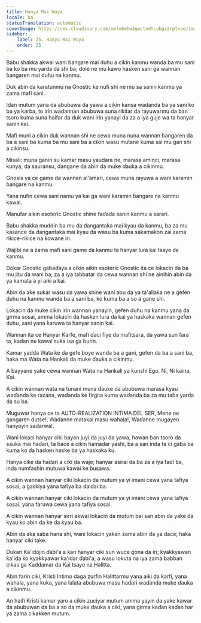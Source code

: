 ```yaml
---
title: Hanya Mai Wuya
locale: ha
statusTranslation: automatic
coverImage: https://res.cloudinary.com/xmfm6mhw3gwctndtcubgx2rptnae/image/upload/v1741354419/small_cover_la_gran_rebelion_28716e29d2.webp
sidebar:
    label: 25. Hanya Mai Wuya
    order: 25
---
```

Babu shakka akwai wani ɓangare mai duhu a cikin kanmu wanda ba mu sani ba ko ba mu yarda da shi ba; dole ne mu kawo hasken sani ga wannan ɓangaren mai duhu na kanmu.

Duk abin da karatunmu na Gnostic ke nufi shi ne mu sa sanin kanmu ya zama mafi sani.

Idan mutum yana da abubuwa da yawa a cikin kansa waɗanda ba ya sani ko ba ya karɓa, to irin waɗannan abubuwa suna rikitar da rayuwarmu da ban tsoro kuma suna haifar da duk wani irin yanayi da za a iya guje wa ta hanyar sanin kai.

Mafi muni a cikin duk wannan shi ne cewa muna nuna wannan ɓangaren da ba a sani ba kuma ba mu sani ba a cikin wasu mutane kuma sai mu gan shi a cikinsu.

Misali: muna ganin su kamar masu yaudara ne, marasa aminci, marasa kunya, da sauransu, dangane da abin da muke ɗauka a cikinmu.

Gnosis ya ce game da wannan al'amari, cewa muna rayuwa a wani ƙaramin ɓangare na kanmu.

Yana nufin cewa sani namu ya kai ga wani ƙaramin ɓangare na kanmu kawai.

Manufar aikin esoteric Gnostic shine faɗaɗa sanin kanmu a sarari.

Babu shakka muddin ba mu da dangantaka mai kyau da kanmu, ba za mu kasance da dangantaka mai kyau da wasu ba kuma sakamakon zai zama rikice-rikice na kowane iri.

Wajibi ne a zama mafi sani game da kanmu ta hanyar lura kai tsaye da kanmu.

Dokar Gnostic gabaɗaya a cikin aikin esoteric Gnostic ita ce lokacin da ba mu jitu da wani ba, za a iya tabbatar da cewa wannan shi ne ainihin abin da ya kamata a yi aiki a kai.

Abin da ake sukar wasu da yawa shine wani abu da ya ta'allaka ne a gefen duhu na kanmu wanda ba a sani ba, ko kuma ba a so a gane shi.

Lokacin da muke cikin irin wannan yanayin, gefen duhu na kanmu yana da girma sosai, amma lokacin da hasken lura da kai ya haskaka wannan gefen duhu, sani yana ƙaruwa ta hanyar sanin kai.

Wannan ita ce Hanyar Ƙarfe, mafi ɗaci fiye da mafitsara, da yawa sun fara ta, kaɗan ne kawai suka isa ga burin.

Kamar yadda Wata ke da gefe ɓoye wanda ba a gani, gefen da ba a sani ba, haka ma Wata na Hankali da muke ɗauka a cikinmu.

A bayyane yake cewa wannan Wata na Hankali ya ƙunshi Ego, Ni, Ni kaina, Kai.

A cikin wannan wata na tunani muna ɗauke da abubuwa marasa kyau waɗanda ke razana, waɗanda ke firgita kuma waɗanda ba za mu taɓa yarda da su ba.

Muguwar hanya ce ta AUTO-REALIZATION INTIMA DEL SER, Mene ne gangaren dutse!, Waɗanne matakai masu wahala!, Waɗanne mugayen hanyoyin sadarwa!.

Wani lokaci hanyar ciki bayan juyi da juyi da yawa, hawan ban tsoro da sauka mai haɗari, ta ɓace a cikin hamadar yashi, ba a san inda ta ci gaba ba kuma ko da hasken haske ba ya haskaka ku.

Hanya cike da haɗari a ciki da waje; hanyar asirai da ba za a iya faɗi ba, inda numfashin mutuwa kawai ke busawa.

A cikin wannan hanyar ciki lokacin da mutum ya yi imani cewa yana tafiya sosai, a gaskiya yana tafiya ba daidai ba.

A cikin wannan hanyar ciki lokacin da mutum ya yi imani cewa yana tafiya sosai, yana faruwa cewa yana tafiya sosai.

A cikin wannan hanyar sirri akwai lokacin da mutum bai san abin da yake da kyau ko abin da ke da kyau ba.

Abin da aka saba hana shi, wani lokacin yakan zama abin da ya dace; haka hanyar ciki take.

Dukan Ka'idojin ɗabi'a a kan hanyar ciki sun wuce gona da iri; kyakkyawan ƙa'ida ko kyakkyawar ƙa'idar ɗabi'a, a wasu lokuta na iya zama babban cikas ga Ƙaddamar da Kai tsaye na Halitta.

Abin farin ciki, Kristi Intimo daga zurfin Halittarmu yana aiki da ƙarfi, yana wahala, yana kuka, yana lalata abubuwa masu haɗari waɗanda muke ɗauka a cikinmu.

An haifi Kristi kamar yaro a cikin zuciyar mutum amma yayin da yake kawar da abubuwan da ba a so da muke ɗauka a ciki, yana girma kaɗan kaɗan har ya zama cikakken mutum.

